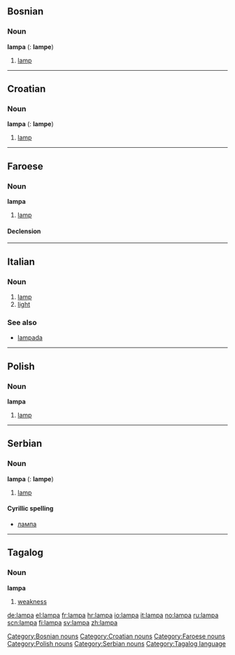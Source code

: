 ==Bosnian==
===Noun===
'''lampa''' {{f}} {{s}} ({{p}}: '''lampe''')
#[[lamp]]
[[Category:Bosnian nouns]]

----

==Croatian==
===Noun===
'''lampa''' {{f}} {{s}} ({{p}}: '''lampe''')
#[[lamp]]
[[Category:Croatian nouns]]

----

==Faroese==
=== Noun ===
'''lampa''' {{f}}
# [[lamp]]

====Declension====
{{fo-decl-noun-f1|lamp}}

[[Category:Faroese nouns]]
----

==Italian==
===Noun===
{{it-noun|lamp|f|a|e}}

#[[lamp]]
#[[light]]

===See also===
*[[lampada]]

----

==Polish==
===Noun===
'''lampa''' {{f}}
# [[lamp]]
[[Category:Polish nouns]]

----

==Serbian==
===Noun===
'''lampa''' {{f}} {{s}} ({{p}}: '''lampe''')
#[[lamp]]
====Cyrillic spelling====
*[[лампа#Serbian|лампа]]
[[Category:Serbian nouns]]

----

==Tagalog==
===Noun===
'''lampa'''

#[[weakness]]

[[Category:Tagalog language]]

[[de:lampa]]
[[el:lampa]]
[[fr:lampa]]
[[hr:lampa]]
[[io:lampa]]
[[it:lampa]]
[[no:lampa]]
[[ru:lampa]]
[[scn:lampa]]
[[fi:lampa]]
[[sv:lampa]]
[[zh:lampa]]